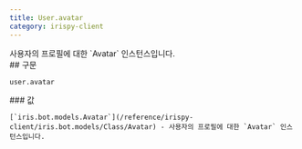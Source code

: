 ```yaml
---
title: User.avatar
category: irispy-client
---
```


<Section>
  사용자의 프로필에 대한 `Avatar` 인스턴스입니다.
</Section>
<Section>
  ## 구문

  ~~~py
  user.avatar
  ~~~

  <Section>
    ### 값

    [`iris.bot.models.Avatar`](/reference/irispy-client/iris.bot.models/Class/Avatar) - 사용자의 프로필에 대한 `Avatar` 인스턴스입니다.
  </Section>
</Section>
